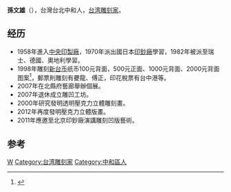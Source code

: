 {{blpsources|time=2016-07-15T04:02:18+00:00}}
{{copyedit|time=2019-06-03}}
'''孫文雄'''（{{bd|1942年|9月||}}），台灣台北中和人，[[台湾|台湾]][[雕刻家|雕刻家]]。

==经历==
*1958年進入[[中央印製廠|中央印製廠]]，1970年派出國日本[[印鈔廠|印鈔廠]]學習，1982年被派至瑞士、德國、奧地利學習。
*1998年雕刻[[新台币|新台币]]纸币100元背面，500元正面、1000元背面、2000元背面图案<ref>{{Cite web |url=http://www.epochtimes.com/gb/8/4/20/n2088788.htm |title=钞票雕刻师孙文雄 中和办透明雕刻画展 |accessdate=2019-06-03 |archive-date=2019-06-03 |archive-url=https://web.archive.org/web/20190603085751/http://www.epochtimes.com/gb/8/4/20/n2088788.htm |dead-url=no }}</ref>，郵票則雕刻有虁龍、傅正，印花稅票有台中港等。
*2007年在北縣府藝廊舉辦個展。
*2007年退休成立雕凹工坊。
*2000年研究發明透明壓克力立體雕刻畫。
*2012年再度發明壓克力立體版畫。
*2011年應邀至北京印鈔廠演講雕刻凹版藝術。

==参考==
{{reflist}}
{{DEFAULTSORT:Sun}}
[[Category:孫姓|W]]
[[Category:台湾雕刻家|Category:台湾雕刻家]]
[[Category:中和區人|Category:中和區人]]